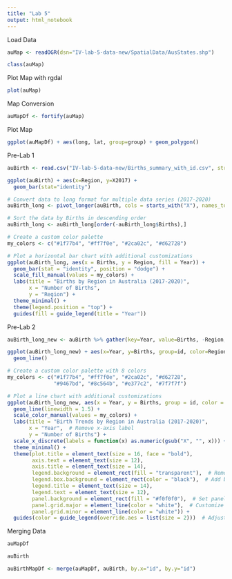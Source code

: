 ```yaml
---
title: "Lab 5"
output: html_notebook
---
```


Load Data

```r
auMap <- readOGR(dsn="IV-lab-5-data-new/SpatialData/AusStates.shp")
```

```r
class(auMap)
```

Plot Map with rgdal

```r
plot(auMap)
```

Map Conversion

```r
auMapDf <- fortify(auMap)
```

Plot Map

```r
ggplot(auMapDf) + aes(long, lat, group=group) + geom_polygon()
```

Pre-Lab 1

```r
auBirth <- read.csv("IV-lab-5-data-new/Births_summary_with_id.csv", stringsAsFactors = FALSE)
```

```r
ggplot(auBirth) + aes(x=Region, y=X2017) +
  geom_bar(stat="identity")
```

```r
# Convert data to long format for multiple data series (2017-2020)
auBirth_long <- pivot_longer(auBirth, cols = starts_with("X"), names_to = "Year", values_to = "Births")

# Sort the data by Births in descending order
auBirth_long <- auBirth_long[order(-auBirth_long$Births),]

# Create a custom color palette
my_colors <- c("#1f77b4", "#ff7f0e", "#2ca02c", "#d62728")
```

```r
# Plot a horizontal bar chart with additional customizations
ggplot(auBirth_long, aes(x = Births, y = Region, fill = Year)) +
  geom_bar(stat = "identity", position = "dodge") +
  scale_fill_manual(values = my_colors) +
  labs(title = "Births by Region in Australia (2017-2020)",
       x = "Number of Births",
       y = "Region") +
  theme_minimal() +
  theme(legend.position = "top") +
  guides(fill = guide_legend(title = "Year"))
```

Pre-Lab 2

```r
auBirth_long_new <- auBirth %>% gather(key=Year, value=Births, -Region, -id)
```

```r
ggplot(auBirth_long_new) + aes(x=Year, y=Births, group=id, color=Region) +
  geom_line()
```

```r
# Create a custom color palette with 8 colors
my_colors <- c("#1f77b4", "#ff7f0e", "#2ca02c", "#d62728",
               "#9467bd", "#8c564b", "#e377c2", "#7f7f7f")

# Plot a line chart with additional customizations
ggplot(auBirth_long_new, aes(x = Year, y = Births, group = id, color = Region)) +
  geom_line(linewidth = 1.5) +
  scale_color_manual(values = my_colors) +
  labs(title = "Birth Trends by Region in Australia (2017-2020)",
       x = "Year",  # Remove x-axis label
       y = "Number of Births") +
  scale_x_discrete(labels = function(x) as.numeric(gsub("X", "", x))) +  # Remove "X" prefix
  theme_minimal() +
  theme(plot.title = element_text(size = 16, face = "bold"),
        axis.text = element_text(size = 12),
        axis.title = element_text(size = 14),
        legend.background = element_rect(fill = "transparent"),  # Remove legend background
        legend.box.background = element_rect(color = "black"),  # Add border to legend box
        legend.title = element_text(size = 14),
        legend.text = element_text(size = 12),
        panel.background = element_rect(fill = "#f0f0f0"),  # Set panel background color
        panel.grid.major = element_line(color = "white"),  # Customize grid lines
        panel.grid.minor = element_line(color = "white")) +
  guides(color = guide_legend(override.aes = list(size = 2)))  # Adjust legend symbol size
```

Merging Data

```r
auMapDf
```

```r
auBirth
```

```r
auBirthMapDf <- merge(auMapDf, auBirth, by.x="id", by.y="id")
```
